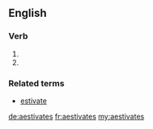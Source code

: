 ==English==

===Verb===
{{head|en|verb form}}

# {{en-third-person singular of|aestivate}}
# {{alternative spelling of|estivates|lang=en}}

===Related terms===
* [[estivate]]

[[de:aestivates]]
[[fr:aestivates]]
[[my:aestivates]]